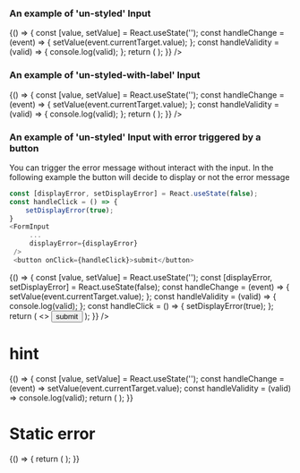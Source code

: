 
<Meta title="DCXLibrary/Form/Input" component={FormInput} />

### An example of 'un-styled' Input

<Canvas>
  <Story name="un-styled">
    {() => {
      const [value, setValue] = React.useState('');
      const handleChange = (event) => {
        setValue(event.currentTarget.value);
      };
      const handleValidity = (valid) => {
        console.log(valid);
      };
      return (
        <FormInput
          name="password"
          type="text"
          value={value}
          ariaLabel="unstyled-input"
          ariaRequired="true"
          onChange={handleChange}
          isValid={handleValidity}
          inputProps={{
            placeholder: 'enter your password',
          }}
          errorProps={{
            style: { fontSize: '10px', color: 'red', fontWeight: 'bold' },
          }}
          validation={{
            rule: {
              type: 'password',
              minLength: 8,
              uppercase: 1,
              numbers: 1,
              matchesOneOf: ['@', '_', '-', '.', '!'],
            },
            message:
              'your password need to be min 8 chars 1 Uppercase, 1 Number and one special character',
          }}
          errorPosition="bottom"
          prefix={{
            properties: {
              style: {
                border: '1px solid #d2d2d2',
                padding: '5px',
              },
            },
            content: 'Pre',
          }}
          suffix={{
            properties: {
              style: {
                border: '1px solid #d2d2d2',
                padding: '5px',
              },
            },
            content: 'Post',
          }}
        />
      );
    }}
    />
  </Story>
</Canvas>

### An example of 'un-styled-with-label' Input

<Canvas>
  <Story name="un-styled-with-label">
    {() => {
      const [value, setValue] = React.useState('');
      const handleChange = (event) => {
        setValue(event.currentTarget.value);
      };
      const handleValidity = (valid) => {
        console.log(valid);
      };
      return (
        <FormInput
          name="password"
          type="text"
          value={value}
          label="Password"
          ariaLabel="unstyled-input-with-label"
          ariaRequired="true"
          onChange={handleChange}
          isValid={handleValidity}
          inputProps={{
            id: 'password',
            placeholder: 'enter your password',
          }}
          labelProps={{
            htmlFor: 'password',
          }}
          errorProps={{
            style: { fontSize: '10px', color: 'red', fontWeight: 'bold' },
          }}
          validation={{
            rule: {
              type: 'password',
              minLength: 8,
              uppercase: 1,
              numbers: 1,
              matchesOneOf: ['@', '_', '-', '.', '!'],
            },
            message:
              'your password need to be min 8 chars 1 Uppercase, 1 Number and one special character',
          }}
          errorPosition="bottom"
          prefix={{
            properties: {
              style: {
                border: '1px solid #d2d2d2',
                padding: '5px',
              },
            },
            content: 'Pre',
          }}
          suffix={{
            properties: {
              style: {
                border: '1px solid #d2d2d2',
                padding: '5px',
              },
            },
            content: 'Post',
          }}
        />
      );
    }}
    />
  </Story>
</Canvas>

### An example of 'un-styled' Input with error triggered by a button

You can trigger the error message without interact with the input. In the following example the button will decide to display or not the error message

```js
const [displayError, setDisplayError] = React.useState(false);
const handleClick = () => {
    setDisplayError(true);
}
<FormInput
     ...
     displayError={displayError}
 />
 <button onClick={handleClick}>submit</button>
```

<Canvas>
  <Story name="un-styled-trigger-validity">
    {() => {
      const [value, setValue] = React.useState('');
      const [displayError, setDisplayError] = React.useState(false);
      const handleChange = (event) => {
        setValue(event.currentTarget.value);
      };
      const handleValidity = (valid) => {
        console.log(valid);
      };
      const handleClick = () => {
        setDisplayError(true);
      };
      return (
        <>
          <FormInput
            name="password"
            type="text"
            value={value}
            ariaLabel="unstyled-input-trigger-validity"
            ariaRequired="true"
            displayError={displayError}
            onChange={handleChange}
            isValid={handleValidity}
            inputProps={{
              placeholder: 'enter your password',
            }}
            errorProps={{
              style: { fontSize: '10px', color: 'red', fontWeight: 'bold' },
            }}
            validation={{
              rule: {
                type: 'password',
                minLength: 8,
                uppercase: 1,
                numbers: 1,
                matchesOneOf: ['@', '_', '-', '.', '!'],
              },
              message:
                'your password need to be min 8 chars 1 Uppercase, 1 Number and one special character',
            }}
            errorPosition="bottom"
            prefix={{
              properties: {
                style: {
                  border: '1px solid #d2d2d2',
                  padding: '5px',
                },
              },
              content: 'Pre',
            }}
            suffix={{
              properties: {
                style: {
                  border: '1px solid #d2d2d2',
                  padding: '5px',
                },
              },
              content: 'Post',
            }}
          />
          <button onClick={handleClick}>submit</button>
        </>
      );
    }}
    />
  </Story>
</Canvas>

# hint

<Canvas>
  <Story name="hint">
    {() => {
      const [value, setValue] = React.useState('');
      const handleChange = (event) => setValue(event.currentTarget.value);
      const handleValidity = (valid) => console.log(valid);
      return (
        <FormInput
          name="text3"
          type="text"
          value={value}
          ariaLabel="unstyled-input-with-hint"
          ariaRequired="true"
          onChange={handleChange}
          isValid={handleValidity}
          hint={{
            position: 'above',
            text: 'this is an example hint',
            className: 'govuk-hint',
          }}
          aria-label="standard-input-validation"
        />
      );
    }}
  </Story>
</Canvas>

# Static error

<Canvas>
  <Story name="static error">
    {() => {
      return (
        <FormInput
          label="this is a label"
          name="id"
          inputProps={{ id: 'id' }}
          type="text"
          value="value"
          ariaLabel="unstyled-input-with-static-error"
          ariaRequired="true"
          hint={{
            position: 'above',
            text: 'My hint',
            id: 'id_hint',
          }}
          staticErrorMessage="some error appened here"
          errorPosition="after-label"
        />
      );
    }}
  </Story>
</Canvas>

<Props of={FormInput} />
